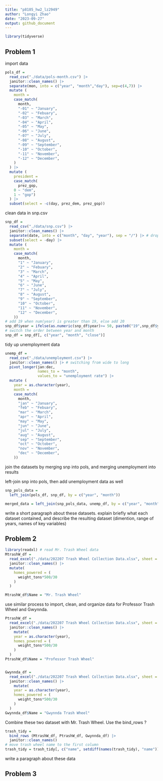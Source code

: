 ```yaml
---
title: "p8105_hw2_lz2949"
author: "Longyi Zhao"
date: "2023-09-27"
output: github_document
---
```


```r
library(tidyverse)
```

## Problem 1
import data
```r
pols_df = 
  read_csv("./data/pols-month.csv") |>
  janitor::clean_names() |>
  separate(mon, into = c("year", "month","day"), sep=c(4,7)) |>
  mutate (
    month = 
    case_match(
      month, 
      "-01" ~ "January",
      "-02" ~ "Febuary",
      "-03" ~ "March",
      "-04" ~ "April", 
      "-05" ~ "May",
      "-06" ~ "June",
      "-07" ~ "July",
      "-08" ~ "August",
      "-09" ~ "September",
      "-10" ~ "October",
      "-11" ~ "November",
      "-12" ~ "December",
    )
  ) |>
  mutate (
    president = 
    case_match(
      prez_gop,
    0 ~ "dem", 
    1 ~ "gop")
  ) |>
  subset(select = -c(day, prez_dem, prez_gop))
```

clean data in snp.csv
```r
snp_df = 
  read_csv("./data/snp.csv") |>
  janitor::clean_names() |> 
  separate(date, into = c("month", "day", "year"), sep = "/") |> # drop day
  subset(select = -day) |>
  mutate (
    month = 
    case_match(
      month, 
      "1" ~ "January",
      "2" ~ "Febuary",
      "3" ~ "March",
      "4" ~ "April", 
      "5" ~ "May",
      "6" ~ "June",
      "7" ~ "July",
      "8" ~ "August",
      "9" ~ "September",
      "10" ~ "October",
      "11" ~ "November",
      "12" ~ "December",
    ))
# add 19 when num(year) is greater than 19, else add 20
snp_df$year = ifelse(as.numeric(snp_df$year)>= 50, paste0("19",snp_df$year), paste0("20", snp_df$year))
# switch the order between year and month 
snp_df = snp_df[, c("year", "month", "close")]
```

tidy up unemployment data 
```r
unemp_df = 
  read_csv("./data/unemployment.csv") |>
  janitor::clean_names() |> # switching from wide to long 
  pivot_longer(jan:dec,
               names_to = "month",
               values_to = "unemployment rate") |>
  mutate (
    year = as.character(year),
    month = 
    case_match(
      month, 
      "jan" ~ "January",
      "feb" ~ "Febuary",
      "mar" ~ "March",
      "apr" ~ "April", 
      "may" ~ "May",
      "jun" ~ "June",
      "jul" ~ "July",
      "aug" ~ "August",
      "sep" ~ "September",
      "oct" ~ "October",
      "nov" ~ "November",
      "dec" ~ "December",
    ))
```

join the datasets by merging snp into pols, and merging unemployment into results

left-join snp into pols, then add unemployment data as well

```r
snp_pols_data = 
  left_join(pols_df, snp_df, by = c("year", "month"))

merged_data = left_join(snp_pols_data, unemp_df, by = c("year", "month"))
```


write a short paragraph about these datasets. explain briefly what each dataset contained, and describe the resulting dataset (dimention, range of years, names of key variables)

## Problem 2

```r
library(readxl) # read Mr. Trash Wheel data
MtrashW_df = 
  read_excel("./data/202207 Trash Wheel Collection Data.xlsx", sheet = "Mr. Trash Wheel", range = "A2:N547") |>
  janitor::clean_names() |>
  mutate(
    homes_powered = (
      weight_tons*500/30
    )
  )

MtrashW_df$Name = "Mr. Trash Wheel"


```

use similar process to import, clean, and organize data for Professor Trash Wheel and Gwynnda. 

```r
PtrashW_df = 
  read_excel("./data/202207 Trash Wheel Collection Data.xlsx", sheet = "Professor Trash Wheel", range = "A2:M96") |>
  janitor::clean_names() |>
    mutate(
    year = as.character(year),
    homes_powered = (
      weight_tons*500/30
    )
  )
PtrashW_df$Name = "Professor Trash Wheel"


Gwynnda_df = 
  read_excel("./data/202207 Trash Wheel Collection Data.xlsx", sheet = "Gwynnda Trash Wheel", range = "A2:K108") |>
  janitor::clean_names() |>
    mutate(
    year = as.character(year),
    homes_powered = (
      weight_tons*500/30
    )
  )
Gwynnda_df$Name = "Gwynnda Trash Wheel"
```

Combine these two dataset with Mr. Trash Wheel. Use the bind_rows ?

```r
trash_tidy = 
  bind_rows (MtrashW_df, PtrashW_df, Gwynnda_df) |>
  janitor::clean_names() 
# move trash wheel name to the first column 
trash_tidy = trash_tidy[, c("name", setdiff(names(trash_tidy), "name"))]
```

write a paragraph about these data

## Problem 3















